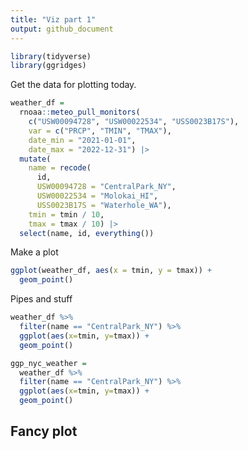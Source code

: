 ```yaml
---
title: "Viz part 1"
output: github_document
---
```


```r
library(tidyverse)
library(ggridges)
```

Get the data for plotting today.

```r
weather_df = 
  rnoaa::meteo_pull_monitors(
    c("USW00094728", "USW00022534", "USS0023B17S"),
    var = c("PRCP", "TMIN", "TMAX"), 
    date_min = "2021-01-01",
    date_max = "2022-12-31") |>
  mutate(
    name = recode(
      id, 
      USW00094728 = "CentralPark_NY", 
      USW00022534 = "Molokai_HI",
      USS0023B17S = "Waterhole_WA"),
    tmin = tmin / 10,
    tmax = tmax / 10) |>
  select(name, id, everything())
```

Make a plot

```r
ggplot(weather_df, aes(x = tmin, y = tmax)) +
  geom_point()
```


Pipes and stuff

```r
weather_df %>% 
  filter(name == "CentralPark_NY") %>% 
  ggplot(aes(x=tmin, y=tmax)) +
  geom_point()

ggp_nyc_weather =
  weather_df %>% 
  filter(name == "CentralPark_NY") %>% 
  ggplot(aes(x=tmin, y=tmax)) +
  geom_point()
```

## Fancy plot


